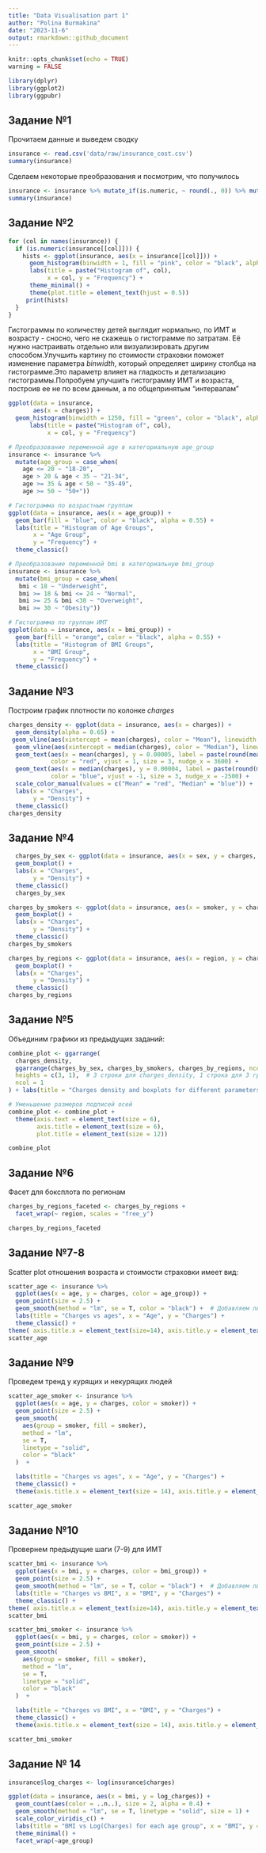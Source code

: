 ```yaml
---
title: "Data Visualisation part 1"
author: "Polina Burmakina"
date: "2023-11-6"
output: rmarkdown::github_document
---
```


```r
knitr::opts_chunk$set(echo = TRUE)
warning = FALSE
```

```r
library(dplyr)
library(ggplot2)
library(ggpubr)
```


## Задание №1
Прочитаем данные и выведем сводку
```r
insurance <- read.csv('data/raw/insurance_cost.csv')
summary(insurance)

```
Сделаем некоторые преобразования и посмотрим, что получилось
```r
insurance <- insurance %>% mutate_if(is.numeric, ~ round(., 0)) %>% mutate(across(c(sex, smoker, region), ~ as.factor(.x)))
summary(insurance)

```

## Задание №2
```r
for (col in names(insurance)) {
  if (is.numeric(insurance[[col]])) {
    hists <- ggplot(insurance, aes(x = insurance[[col]])) +
      geom_histogram(binwidth = 1, fill = "pink", color = "black", alpha = 0.6) +
      labs(title = paste("Histogram of", col),
           x = col, y = "Frequency") +
      theme_minimal() +
      theme(plot.title = element_text(hjust = 0.5))
     print(hists)
  }
}
```

Гистограммы по количеству детей выглядит нормально, по ИМТ и возрасту - сносно, чего не скажешь о гистограмме по затратам. Её нужно настраивать отдельно или визуализировать другим способом.Улучшить картину по стоимости страховки поможет изменение параметра *binwidth*, который определяет ширину столбца на гистограмме.Это параметр влияет на гладкость и детализацию гистограммы.Попробуем улучшить гистограмму ИМТ и возраста, построив ее не по всем данным, а по общепринятым "интервалам"
```r
ggplot(data = insurance, 
       aes(x = charges)) +
  geom_histogram(binwidth = 1250, fill = "green", color = "black", alpha = 0.65) +
      labs(title = paste("Histogram of", col),
           x = col, y = "Frequency")


```

```r
# Преобразование переменной age в категориальную age_group
insurance <- insurance %>% 
  mutate(age_group = case_when(
    age <= 20 ~ "18-20",
    age > 20 & age < 35 ~ "21-34",
    age >= 35 & age < 50 ~ "35-49",
    age >= 50 ~ "50+"))

# Гистограмма по возрастным группам
ggplot(data = insurance, aes(x = age_group)) +
  geom_bar(fill = "blue", color = "black", alpha = 0.55) +
  labs(title = "Histogram of Age Groups",
       x = "Age Group",
       y = "Frequency") + 
  theme_classic()

# Преобразование переменной bmi в категориальную bmi_group 
insurance <- insurance %>% 
  mutate(bmi_group = case_when(
   bmi < 18 ~ "Underweight",
   bmi >= 18 & bmi <= 24 ~ "Normal",
   bmi >= 25 & bmi <30 ~ "Overweight",
   bmi >= 30 ~ "Obesity"))

# Гистограмма по группам ИМТ
ggplot(data = insurance, aes(x = bmi_group)) +
  geom_bar(fill = "orange", color = "black", alpha = 0.55) +
  labs(title = "Histogram of BMI Groups",
       x = "BMI Group",
       y = "Frequency") +
  theme_classic()
```

## Задание №3
Построим график плотности по колонке *charges*
```r
charges_density <- ggplot(data = insurance, aes(x = charges)) +
  geom_density(alpha = 0.65) +
 geom_vline(aes(xintercept = mean(charges), color = "Mean"), linewidth = 1) +
  geom_vline(aes(xintercept = median(charges), color = "Median"), linewidth = 1)+
  geom_text(aes(x = mean(charges), y = 0.00005, label = paste(round(mean(charges), 2))),
            color = "red", vjust = 1, size = 3, nudge_x = 3600) +
  geom_text(aes(x = median(charges), y = 0.00004, label = paste(round(median(charges), 2))),
            color = "blue", vjust = -1, size = 3, nudge_x = -2500) +
  scale_color_manual(values = c("Mean" = "red", "Median" = "blue")) +
  labs(x = "Charges",
       y = "Density") +
  theme_classic()
charges_density
```


## Задание №4
```r
  charges_by_sex <- ggplot(data = insurance, aes(x = sex, y = charges, fill = sex)) +
  geom_boxplot() +
  labs(x = "Charges",
       y = "Density") +
  theme_classic()
  charges_by_sex
```

```r
charges_by_smokers <- ggplot(data = insurance, aes(x = smoker, y = charges, fill = smoker)) +
  geom_boxplot() +
  labs(x = "Charges",
       y = "Density") +
  theme_classic()
charges_by_smokers
```
```r
charges_by_regions <- ggplot(data = insurance, aes(x = region, y = charges, fill = region)) +
  geom_boxplot() +
  labs(x = "Charges",
       y = "Density") +
  theme_classic()
charges_by_regions
```

## Задание №5
Объединим графики из предыдущих заданий:
```r
combine_plot <- ggarrange(
  charges_density,
  ggarrange(charges_by_sex, charges_by_smokers, charges_by_regions, ncol = 3),
  heights = c(3, 1),  # 3 строки для charges_density, 1 строка для 3 графиков
  ncol = 1
) + labs(title = "Charges density and boxplots for different parameters")

# Уменьшение размеров подписей осей
combine_plot <- combine_plot +
  theme(axis.text = element_text(size = 6),
        axis.title = element_text(size = 6),
        plot.title = element_text(size = 12))

combine_plot

```

## Задание №6
Фасет для боксплота по регионам
```r
charges_by_regions_faceted <- charges_by_regions +
  facet_wrap(~ region, scales = "free_y")

charges_by_regions_faceted
```

## Задание №7-8
Scatter plot отношения возраста и стоимости страховки имеeт вид:
```r
scatter_age <- insurance %>% 
  ggplot(aes(x = age, y = charges, color = age_group)) +  
  geom_point(size = 2.5) +
  geom_smooth(method = "lm", se = T, color = "black") +  # Добавляем линию тренда
  labs(title = "Charges vs ages", x = "Age", y = "Charges") +
  theme_classic() +
theme( axis.title.x = element_text(size=14), axis.title.y = element_text(size=14))
scatter_age
```

## Задание №9
Проведем тренд у курящих и некурящих людей
```r
scatter_age_smoker <- insurance %>% 
  ggplot(aes(x = age, y = charges, color = smoker)) +
  geom_point(size = 2.5) +
  geom_smooth(
    aes(group = smoker, fill = smoker),
    method = "lm",
    se = T,
    linetype = "solid",
    color = "black"
  )  +

  labs(title = "Charges vs ages", x = "Age", y = "Charges") +
  theme_classic() +
  theme(axis.title.x = element_text(size = 14), axis.title.y = element_text(size = 14))

scatter_age_smoker

```

## Задание №10
Провернем предыдущие шаги (7-9) для ИМТ
```r
scatter_bmi <- insurance %>% 
  ggplot(aes(x = bmi, y = charges, color = bmi_group)) +  
  geom_point(size = 2.5) +
  geom_smooth(method = "lm", se = T, color = "black") +  # Добавляем линию тренда
  labs(title = "Charges vs BMI", x = "BMI", y = "Charges") +
  theme_classic() +
theme( axis.title.x = element_text(size=14), axis.title.y = element_text(size=14))
scatter_bmi

scatter_bmi_smoker <- insurance %>% 
  ggplot(aes(x = bmi, y = charges, color = smoker)) +
  geom_point(size = 2.5) +
  geom_smooth(
    aes(group = smoker, fill = smoker),
    method = "lm",
    se = T,
    linetype = "solid",
    color = "black"
  )  +

  labs(title = "Charges vs BMI", x = "BMI", y = "Charges") +
  theme_classic() +
  theme(axis.title.x = element_text(size = 14), axis.title.y = element_text(size = 14))

scatter_bmi_smoker

```

## Задание № 14

```r
insurance$log_charges <- log(insurance$charges)

ggplot(data = insurance, aes(x = bmi, y = log_charges)) +
  geom_count(aes(color = ..n..), size = 2, alpha = 0.4) +
  geom_smooth(method = "lm", se = T, linetype = "solid", size = 1) +
  scale_color_viridis_c() +  
  labs(title = "BMI vs Log(Charges) for each age group", x = "BMI", y = "log(charges)") +
  theme_minimal() +
  facet_wrap(~age_group)

```